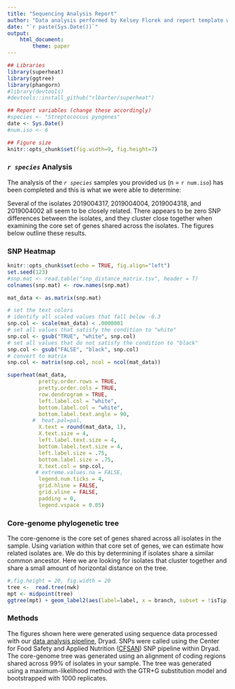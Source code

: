 ```yaml
---
title: "Sequencing Analysis Report"
author: "Data analysis performed by Kelsey Florek and report template written by Abigail Shockey"
date: "`r paste(Sys.Date())`"
output:
    html_document:
        theme: paper
---
```

```r

## Libraries
library(superheat)
library(ggtree)
library(phangorn)
#library(devtools)
#devtools::install_github("rlbarter/superheat")

## Report variables (change these accordingly)
#species <- "Streptococcus pyogenes"
date <- Sys.Date()
#num.iso <- 6

## Figure size
knitr::opts_chunk$set(fig.width=9, fig.height=7) 

```


### *`r species`* Analysis

The analysis of the *`r species`* samples you provided us (n = `r num.iso`) has been completed and this is
what we were able to determine:

Several of the isolates 2019004317, 2019004004, 2019004318, and
2019004002 all seem to be closely related. There appears to be zero SNP differences between the
isolates, and they cluster close together when examining the core set of genes shared across the
isolates. The figures below outline these results.

### SNP Heatmap

```r
knitr::opts_chunk$set(echo = TRUE, fig.align="left")
set.seed(123)
#snp.mat <- read.table("snp_distance_matrix.tsv", header = T)
colnames(snp.mat) <- row.names(snp.mat)

mat_data <- as.matrix(snp.mat)

# set the text colors 
# identify all scaled values that fall below -0.3
snp.col <- scale(mat_data) < .0000001
# set all values that satisfy the condition to "white"
snp.col <- gsub("TRUE", "white", snp.col)
# set all values that do not satisfy the condition to "black"
snp.col <- gsub("FALSE", "black", snp.col)
# convert to matrix
snp.col <- matrix(snp.col, ncol = ncol(mat_data))

superheat(mat_data,
          pretty.order.rows = TRUE,
          pretty.order.cols = TRUE,
          row.dendrogram = TRUE,
          left.label.col = "white",
          bottom.label.col = "white",
          bottom.label.text.angle = 90,
        #  heat.pal=pal,
          X.text = round(mat_data, 1),
          X.text.size = 4,
          left.label.text.size = 4,
          bottom.label.text.size = 4,
          left.label.size = .75,
          bottom.label.size = .75,
          X.text.col = snp.col,
         # extreme.values.na = FALSE,
          legend.num.ticks = 4,
          grid.hline = FALSE,
          grid.vline = FALSE,
          padding = 0,
          legend.vspace = 0.05)
```

### Core-genome phylogenetic tree

The core-genome is the core set of genes shared across all isolates in the sample. Using variation within that core set of genes, we can estimate how related isolates are. We do this by determining if isolates share a similar common ancestor. Here we are looking for isolates that cluster together and share a small amount of horizontal distance on the tree.

```r
#,fig.height = 20, fig.width = 20
tree <-  read.tree(nwk)
mpt <- midpoint(tree)
ggtree(mpt) + geom_label2(aes(label=label, x = branch, subset = !isTip)) + geom_tiplab() + xlim(-.0001, .006) + geom_treescale(offset = .1)
```

### Methods

The figures shown here were generated using sequence data processed with our [data analysis pipeline](https://github.com/k-florek/dryad), Dryad. SNPs were called using the Center for Food Safety and Applied Nutrition ([CFSAN](https://github.com/CFSAN-Biostatistics/snp-pipeline)) SNP pipeline within Dryad. The core-genome tree was generated using an alignment of coding regions shared across 99% of
isolates in your sample. The tree was generated using a maximum-likelihood method with the GTR+G substitution model and bootstrapped with 1000 replicates.

